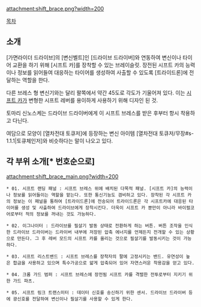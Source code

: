 attachment:shift_brace.png?width=200

[[목차]]

== 소개 ==
[가면라이더 드라이브]의 [변신벨트]인 [드라이브 드라이버]와 연동하여 변신이나 타이어 교환을 하기 위해 [시프트 카]를 장착할 수 있는 브레이슬릿. 장전된 시프트 카의 능력이나 정보를 읽어들여 대응하는 타이어를 생성하여 사출할 수 있도록 [트라이드론]에 전달하는 역할을 한다.

다른 브레스 형 변신기와는 달리 팔쪽에서 약간 45도로 각도가 기울어져 있다. 이는 [[시프트 카]]가 변형한 시프트 레버를 용이하게 사용하기 위해 디자인 된 것.

토마리 신노스케는 드라이브 드라이버에게 이 시프트 브레스를 받은 후부터 항시 착용하고 다닌다.

여담으로 모양이 [열차전대 토큐저]에 등장하는 변신 아이템 [열차전대 토큐저/무장#s-1.1.1|토큐체인저]와 비슷하다는 말이 나오고 있다.

== 각 부위 소개[* 번호순으로] ==
attachment:shift_brace_main.png?width=200

 * 01. 시프트 랜딩 패널 : 시프트 브레스 위에 배치된 다목적 패널. [시프트 카]의 능력이나 정보를 읽어들이는 역할을 맡는다. 또한 통신기능도 겸비하고 있다. 장착된 각 시프트 카의 정보는 이 패널을 통하여 [트라이드론]에 전송되어 트라이드론은 각 시프트카에 대응된 타이어를 생성 및 사출하여 드라이브에게 장착시킨다. 더욱이 시프트 카 뿐만이 아니라 바이럴코어로부터 적의 정보를 꺼내는 것도 가능하다.

 * 02. 이그나이터 : 드라이브를 필살기 발동 상태로 전환하게 하는 버튼. 버튼 조작을 인식한 드라이브 드라이버는 드라이버 내부에 저장된 압축 에너지를 언제든지 전개할 수 있는 상황으로 만든다. 그 후 레버 모드의 시프트 카를 올리는 것으로 필살기를 발동시키는 것이 가능하다.

 * 03. 시프트 리스트밴드 : 시프트 브레스를 장착자의 팔에 고정시키는 밴드. 유연성이 높은 합금을 사용하고 있으며 특수가공으로 얇게 압축되어 있어 자연스러운 착용감을 얻고 있다.

 * 04. 크롬 가드 범퍼 : 시프트 브레스에 장전됨 시프트 카를 격렬한 전투로부터 지키기 위한 가드 파츠.

 * 05. 시프트 링크 트랜스미터 : 데이터 신호를 송신하기 위한 센서. 드라이브 드라이버 등에 광신호를 전달하여 변신이나 필살기를 사용할 수 있게 한다.
